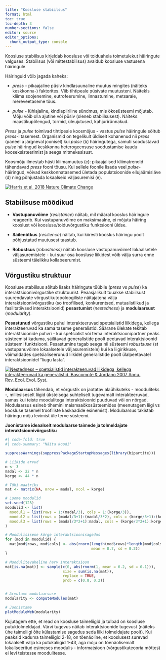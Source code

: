 ```yaml
---
title: "Koosluse stabiilsus"
format: html
toc: true
toc-depth: 3
number-sections: false
editor: source
editor_options: 
  chunk_output_type: console
---
```


Koosluse stabiilsus kirjeldab koosluse või toiduahela toimetulekut häiringute valguses. Stabiilsus (või mittestabiilsus) avaldub koosluse vastusena häiringule.

Häiringuid võib jagada kaheks:

-   *press* - pikaajaline püsiv kindlasuunaline muutus mingites (näiteks keskkonna-) faktorites. Viib tihtipeale püsivate muutusteni. Näitekls kliima soojenemine, eutrofeerumine, linnastumine, metsaraie, mereveetaseme tõus.

-   *pulse* - lühiajaline, kindlapiiriline sündmus, mis ökosüsteemi mõjutab. Mõju võib olla ajutine või püsiv (oleneb stabiilsusest). Näiteks maastikupõlengud, tormid, üleujutused, kahjurirünnakud.

*Press* ja *pulse* toimivad tihtipeale koosmõjus - vastus *pulse* häiringule sõltub *press*-i tasemest. Organismid on tegelikult üldiselt kohanenud nii *press* (paneel a järgneval joonisel) kui *pulse* (b) häiringutega, samuti soodustavad *pulse* häiringud keskkonna heterogeensuse soodustamise kaudu kooseksisteerimist ja seega mitmekesisust.

Koosmõju ilmestab hästi kliimamuutus (c): pikaajalised kliimatrendid tähendavad *press* fooni tõusu. Kui sellele foonile lisada veel *pulse*-häiringud, võivad keskkonnatasemed ületada populatsioonide ellujäämisläve (d) ning põhjustada lokaalseid väljasuremisi (e).

[![Harris et al. 2018 Nature Climate Change](media/press-pulse.png)](https://doi.org/10.1038/s41558-018-0187-9)

## Stabiilsuse mõõdikud

-   **Vastupanuvõime** (*resistance*) näitab, mil määral kooslus häiringule reageerib. Kui vastupanuvõime on maksimaalne, ei mõjuta häiring kooslust või koosluse/toiduvõrgustiku funktsiooni üldse.

-   **Säilenõtkus** (*resilience*) näitab, kui kiiresti kooslus häiringu poolt põhjustatud muutusest taastub.

-   **Robustsus** (*robustness*) näitab koosluse vastupanuvõimet lokaalsetele väljasuremistele - kui suur osa koosluse liikidest võib välja surra enne süsteemi täielikku kollabeerumist.

## Võrgustiku struktuur

Koosluse stabiilsus sõltub lisaks häiringute tüübile (*press* vs *pulse*) ka interaktsioonivõrgustike struktuurist. Peaasjalikult tuuakse stabiilsust suurendavate võrgustikutopoloogiliste näitajatena välja interaktsioonivõrgustiku (so troofilised, konkurentsed, mutualistlikud ja fasilitatiivsed interaktsioonid) **pesastumist** (*nestedness*) ja **modulaarsust** (*modularity*).

**Pesastunud** võrgustiku puhul interakteeruvad spetsialistid liikidega, kellega interakteeruvad ka sama taseme generalistid. Säärane ülekate tekitab interaktsioonide puhvri - kui spetsialist või tema interaktsioonipartner peaks süsteemist kaduma, säilitavad generalistide poolt peetavad interaktsioonid süsteemi funktsiooni. Pesastumine tagab seega nii süsteemi *robustsuse* (st vastupanuvõime lokaalsetele väljasuremistele) kui ka liigirikkuse, võimaldades spetsialiseerunud liikidel generalistide poolt ülalpeetavatel interaktsioonidel "liugu lasta".

[![Nestedness – spetsialistid interakteeruvad liikidega, kellega interakteeruvad ka generalistid. Bascompte & Jordano 2007 Annu. Rev. Ecol. Evol. Syst.](media/nested-ntwrk.png)](https://doi.org/10.1146/annurev.ecolsys.38.091206.095818)

**Modulaarsus** tähendab, et võrgustik on jaotatav alaühikuteks - mooduliteks -, millesiseselt liigid üksteisega suhteliselt tugevamalt interakteeruvad, samas kui teiste moodulitega interaktsioonid puuduvad või on nõrgad. Modulaarsus esineb tihemini maismaaökosüsteemides (meenutagem liigi vs koosluse tasemel troofiliste kaskaadide esinemist). Modulaarsus takistab häiringu mõju levimist üle terve süsteemi.

**Joonistame ideaalselt modulaarse taimede ja tolmeldajate interaktsioonivõrgustiku**

```r
#| code-fold: true
#| code-summary: "Näita koodi"

suppressWarnings(suppressPackageStartupMessages(library(bipartite)))

# Liikide arvud
n <- 3
madal <- 22 * n
korge <- 44 * n

# Tühi maatriks
mat <- matrix(NA, nrow = madal, ncol = korge)

# Loome moodulid
set.seed(123)
moodulid <- list(
  moodul1 = list(rows = 1:(madal/3), cols = 1:(korge/3)),
  moodul2 = list(rows = (madal/3+1):(madal/3*2), cols = (korge/3+1):(korge/3*2)),
  moodul3 = list(rows = (madal/3*2+1):madal, cols = (korge/3*2+1):korge)
)

# Moodulisisene kõrge interaktsioonisagedus
for (mod in moodulid) {
  mat[mod$rows, mod$cols] <- abs(rnorm(length(mod$rows)*length(mod$cols),
                                       mean = 0.7, sd = 0.2))
}

# Moodulitevaheline harv interaktsioon
mat[is.na(mat)] <- sample(c(0, abs(rnorm(1, mean = 0.2, sd = 0.1))),
                          size = sum(is.na(mat)),
                          replace = TRUE,
                          prob = c(0.8, 0.2))


# Arvutame modulaarsuse
modularity <- computeModules(mat)

# Joonistame
plotModuleWeb(modularity)
```

Kujutagem ette, et read on koosluse taimeliigid ja tulbad on koosluse putuktolmeldajad. Värvi tugevus näitab interaktsioonide tugevust (näiteks ühe taimeliigi õite külastamise sagedus seda liiki tolmeldajate poolt). Kui peaksid kaduma taimeliigid 2-18, on tõenäoline, et kooslusest surevad lokaalselt välja ka putukaliigid 1-43, aga mõju on tõenäolisemalt lokaliseeritud esimeses moodulis - informatsioon (võrgustikuteooria mõttes) ei levi teistesse moodulitesse.
